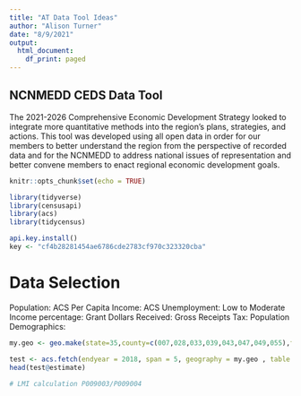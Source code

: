 ```yaml
---
title: "AT Data Tool Ideas"
author: "Alison Turner"
date: "8/9/2021"
output:
  html_document:
    df_print: paged
---
```


## NCNMEDD CEDS Data Tool
The 2021-2026 Comprehensive Economic Development Strategy looked to integrate more quantitative methods into the region's plans, strategies, and actions. This tool was developed using all open data in order for our members to better understand the region from the perspective of recorded data and for the NCNMEDD to address national issues of representation and better convene members to enact regional economic development goals. 

```r
knitr::opts_chunk$set(echo = TRUE)

library(tidyverse)
library(censusapi)
library(acs)
library(tidycensus)

api.key.install()
key <- "cf4b28281454ae6786cde2783cf970c323320cba"
```

# Data Selection 

Population: ACS 
Per Capita Income: ACS
Unemployment:
Low to Moderate Income percentage:
Grant Dollars Received: 
Gross Receipts Tax:
Population Demographics:

```r
my.geo <- geo.make(state=35,county=c(007,028,033,039,043,047,049,055),tract="*")

test <- acs.fetch(endyear = 2018, span = 5, geography = my.geo , table.number="B01003",key = key)
head(test@estimate)

# LMI calculation P009003/P009004
```

```r


```
